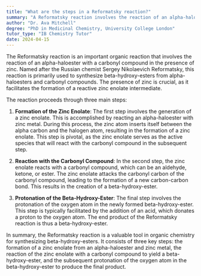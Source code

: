 ```yaml
---
title: "What are the steps in a Reformatsky reaction?"
summary: "A Reformatsky reaction involves the reaction of an alpha-haloester with a carbonyl compound in the presence of zinc."
author: "Dr. Ava Mitchell"
degree: "PhD in Medicinal Chemistry, University College London"
tutor_type: "IB Chemistry Tutor"
date: 2024-04-15
---
```


The Reformatsky reaction is an important organic reaction that involves the reaction of an alpha-haloester with a carbonyl compound in the presence of zinc. Named after the Russian chemist Sergey Nikolaevich Reformatsky, this reaction is primarily used to synthesize beta-hydroxy-esters from alpha-haloesters and carbonyl compounds. The presence of zinc is crucial, as it facilitates the formation of a reactive zinc enolate intermediate.

The reaction proceeds through three main steps:

1. **Formation of the Zinc Enolate**: The first step involves the generation of a zinc enolate. This is accomplished by reacting an alpha-haloester with zinc metal. During this process, the zinc atom inserts itself between the alpha carbon and the halogen atom, resulting in the formation of a zinc enolate. This step is pivotal, as the zinc enolate serves as the active species that will react with the carbonyl compound in the subsequent step.

2. **Reaction with the Carbonyl Compound**: In the second step, the zinc enolate reacts with a carbonyl compound, which can be an aldehyde, ketone, or ester. The zinc enolate attacks the carbonyl carbon of the carbonyl compound, leading to the formation of a new carbon-carbon bond. This results in the creation of a beta-hydroxy-ester.

3. **Protonation of the Beta-Hydroxy-Ester**: The final step involves the protonation of the oxygen atom in the newly formed beta-hydroxy-ester. This step is typically facilitated by the addition of an acid, which donates a proton to the oxygen atom. The end product of the Reformatsky reaction is thus a beta-hydroxy-ester.

In summary, the Reformatsky reaction is a valuable tool in organic chemistry for synthesizing beta-hydroxy-esters. It consists of three key steps: the formation of a zinc enolate from an alpha-haloester and zinc metal, the reaction of the zinc enolate with a carbonyl compound to yield a beta-hydroxy-ester, and the subsequent protonation of the oxygen atom in the beta-hydroxy-ester to produce the final product.
    